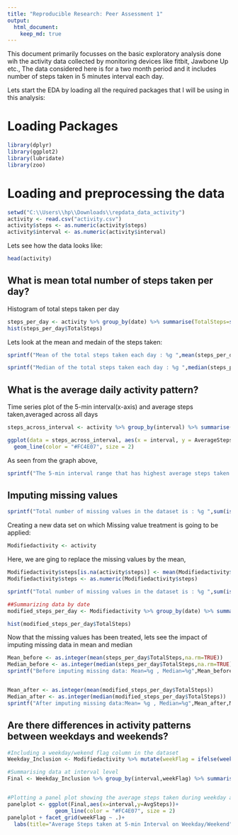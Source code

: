 ```yaml
---
title: "Reproducible Research: Peer Assessment 1"
output: 
  html_document:
    keep_md: true 
---
```


This document primarily focusses on the basic exploratory analysis done wih the activity data collected by monitoring devices like fitbit, Jawbone Up etc., The data considered here is for a two month period and it includes number of steps taken in 5 minutes interval each day.

Lets start the EDA by loading all the required packages that I will be using in this analysis:  

# Loading Packages
```r
library(dplyr)
library(ggplot2)
library(lubridate)
library(zoo)
```

# Loading and preprocessing the data

```r
setwd("C:\\Users\\hp\\Downloads\\repdata_data_activity")
activity <- read.csv("activity.csv")
activity$steps <- as.numeric(activity$steps)
activity$interval <- as.numeric(activity$interval)
```

Lets see how the data looks like:
```r
head(activity)
```
## What is mean total number of steps taken per day?

Histogram of total steps taken per day
```r
steps_per_day <- activity %>% group_by(date) %>% summarise(TotalSteps=sum(steps))
hist(steps_per_day$TotalSteps)
```

Lets look at the mean and medain of the steps taken:
```r
sprintf("Mean of the total steps taken each day : %g ",mean(steps_per_day$TotalSteps,na.rm=TRUE))

sprintf("Median of the total steps taken each day : %g ",median(steps_per_day$TotalSteps,na.rm=TRUE))

```

## What is the average daily activity pattern?

Time series plot of the 5-min interval(x-axis) and average steps taken,averaged across all days

```r
steps_across_interval <- activity %>% group_by(interval) %>% summarise(AverageSteps = mean(steps,na.rm=TRUE))

ggplot(data = steps_across_interval, aes(x = interval, y = AverageSteps)) + 
  geom_line(color = "#FC4E07", size = 2)
```

As seen from the graph above,
```r
sprintf("The 5-min interval range that has highest average steps taken is: %g",steps_across_interval[which.max(steps_across_interval$AverageSteps),1])
```

## Imputing missing values

```r
sprintf("Total number of missing values in the dataset is : %g ",sum(is.na(activity$steps)))
```

Creating a new data set on which Missing value treatment is going to be applied:
```r
Modifiedactivity <- activity
```
Here, we are ging to replace the missing values by the mean,
```r
Modifiedactivity$steps[is.na(activity$steps)] <- mean(Modifiedactivity$steps,na.rm=TRUE)
Modifiedactivity$steps <- as.numeric(Modifiedactivity$steps)

sprintf("Total number of missing values in the dataset is : %g ",sum(is.na(Modifiedactivity$steps)))
```

```r
##Summarizing data by date
modified_steps_per_day <- Modifiedactivity %>% group_by(date) %>% summarise(TotalSteps=as.integer(sum(steps)))

hist(modified_steps_per_day$TotalSteps)

```

Now that the missing values has been treated, lets see the impact of imputing missing data in mean and median 
```r
  
Mean_before <- as.integer(mean(steps_per_day$TotalSteps,na.rm=TRUE))
Median_before <- as.integer(median(steps_per_day$TotalSteps,na.rm=TRUE))
sprintf("Before imputing missing data: Mean=%g , Median=%g",Mean_before,Median_before )


Mean_after <- as.integer(mean(modified_steps_per_day$TotalSteps))
Median_after <- as.integer(median(modified_steps_per_day$TotalSteps))
sprintf("After imputing missing data:Mean= %g , Median=%g",Mean_after,Median_after)
```

## Are there differences in activity patterns between weekdays and weekends?

```r
#Including a weekday/wekend flag column in the dataset
Weekday_Inclusion <- Modifiedactivity %>% mutate(weekFlag = ifelse(weekdays(as.Date(Modifiedactivity$date)) %in% c("Saturday", "Sunday"), "weekend", "weekday"))

#Summarising data at interval level
Final <- Weekday_Inclusion %>% group_by(interval,weekFlag) %>% summarise(AvgSteps=mean(steps,na.rm=TRUE))


#Plotting a panel plot showing the average steps taken during weekday and weekends
panelplot <- ggplot(Final,aes(x=interval,y=AvgSteps))+ 
               geom_line(color = "#FC4E07", size = 2)
panelplot + facet_grid(weekFlag ~ .)+
  labs(title="Average Steps taken at 5-min Interval on Weekday/Weekend", y="Average Number of Steps", x="5-min Interval Series")
```